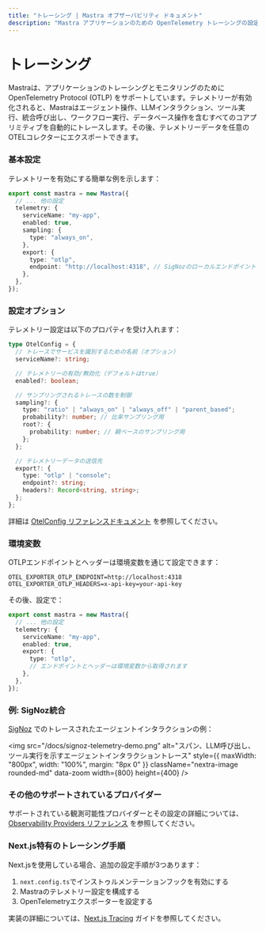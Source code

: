 ```yaml
---
title: "トレーシング | Mastra オブザーバビリティ ドキュメント"
description: "Mastra アプリケーションのための OpenTelemetry トレーシングの設定"
---
```



# トレーシング

Mastraは、アプリケーションのトレーシングとモニタリングのためにOpenTelemetry Protocol (OTLP) をサポートしています。テレメトリーが有効化されると、Mastraはエージェント操作、LLMインタラクション、ツール実行、統合呼び出し、ワークフロー実行、データベース操作を含むすべてのコアプリミティブを自動的にトレースします。その後、テレメトリーデータを任意のOTELコレクターにエクスポートできます。

### 基本設定

テレメトリーを有効にする簡単な例を示します：

```ts filename="mastra.config.ts" showLineNumbers copy
export const mastra = new Mastra({
  // ... 他の設定
  telemetry: {
    serviceName: "my-app",
    enabled: true,
    sampling: {
      type: "always_on",
    },
    export: {
      type: "otlp",
      endpoint: "http://localhost:4318", // SigNozのローカルエンドポイント
    },
  },
});
```

### 設定オプション

テレメトリー設定は以下のプロパティを受け入れます：

```ts
type OtelConfig = {
  // トレースでサービスを識別するための名前（オプション）
  serviceName?: string;

  // テレメトリーの有効/無効化（デフォルトはtrue）
  enabled?: boolean;

  // サンプリングされるトレースの数を制御
  sampling?: {
    type: "ratio" | "always_on" | "always_off" | "parent_based";
    probability?: number; // 比率サンプリング用
    root?: {
      probability: number; // 親ベースのサンプリング用
    };
  };

  // テレメトリーデータの送信先
  export?: {
    type: "otlp" | "console";
    endpoint?: string;
    headers?: Record<string, string>;
  };
};
```

詳細は [OtelConfig リファレンスドキュメント](../../reference/observability/otel-config.mdx) を参照してください。

### 環境変数

OTLPエンドポイントとヘッダーは環境変数を通じて設定できます：

```env filename=".env" copy
OTEL_EXPORTER_OTLP_ENDPOINT=http://localhost:4318
OTEL_EXPORTER_OTLP_HEADERS=x-api-key=your-api-key
```

その後、設定で：

```ts filename="mastra.config.ts" showLineNumbers copy
export const mastra = new Mastra({
  // ... 他の設定
  telemetry: {
    serviceName: "my-app",
    enabled: true,
    export: {
      type: "otlp",
      // エンドポイントとヘッダーは環境変数から取得されます
    },
  },
});
```

### 例: SigNoz統合

[SigNoz](https://signoz.io) でのトレースされたエージェントインタラクションの例：

<img
  src="/docs/signoz-telemetry-demo.png"
  alt="スパン、LLM呼び出し、ツール実行を示すエージェントインタラクショントレース"
  style={{ maxWidth: "800px", width: "100%", margin: "8px 0" }}
  className="nextra-image rounded-md"
  data-zoom
  width={800}
  height={400}
/>

### その他のサポートされているプロバイダー

サポートされている観測可能性プロバイダーとその設定の詳細については、[Observability Providers リファレンス](../../reference/observability/providers/) を参照してください。

### Next.js特有のトレーシング手順

Next.jsを使用している場合、追加の設定手順が3つあります：
1. `next.config.ts`でインストゥルメンテーションフックを有効にする
2. Mastraのテレメトリー設定を構成する
3. OpenTelemetryエクスポーターを設定する

実装の詳細については、[Next.js Tracing](./nextjs-tracing) ガイドを参照してください。
